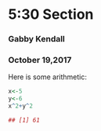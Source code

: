 # 5:30 Section

### Gabby Kendall
### October 19,2017
 
Here is some arithmetic:
 
```r
x<-5
y<-6
x^2+y^2
```

```r
## [1] 61
```
